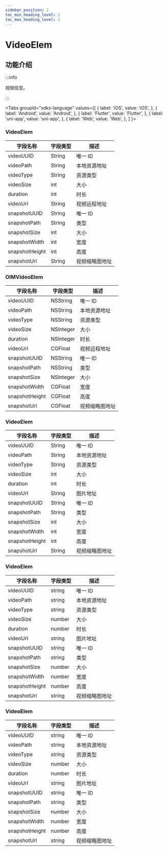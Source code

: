 ```yaml
---
sidebar_position: 2
toc_min_heading_level: 2
toc_max_heading_level: 2
---
```


# VideoElem

## 功能介绍

:::info

视频信息。

:::

<Tabs
groupId="sdks-language"
values={[
{ label: 'iOS', value: 'iOS', },
{ label: 'Android', value: 'Android', },
{ label: 'Flutter', value: 'Flutter', },
{ label: 'uni-app', value: 'uni-app', },
{ label: 'Web', value: 'Web', },
]
}>

<TabItem value="Flutter">

### VideoElem

| 字段名称       | 字段类型 | 描述         |
| -------------- | -------- | ------------ |
| videoUUID      | String   | 唯一 ID      |
| videoPath      | String   | 本地资源地址 |
| videoType      | String   | 资源类型     |
| videoSize      | int      | 大小         |
| duration       | int      | 时长         |
| videoUrl       | String   | 视频远程地址     |
| snapshotUUID   | String   | 唯一 ID      |
| snapshotPath   | String   | 类型         |
| snapshotSize   | int      | 大小         |
| snapshotWidth  | int      | 宽度         |
| snapshotHeight | int      | 高度         |
| snapshotUrl    | String   | 视频缩略图地址     |

</TabItem>

<TabItem value="iOS">

### OIMVideoElem

| 字段名称       | 字段类型  | 描述         |
| -------------- | --------- | ------------ |
| videoUUID      | NSString  | 唯一 ID      |
| videoPath      | NSString  | 本地资源地址 |
| videoType      | NSString  | 资源类型     |
| videoSize      | NSInteger | 大小         |
| duration       | NSInteger | 时长         |
| videoUrl       | CGFloat   | 视频远程地址     |
| snapshotUUID   | NSString  | 唯一 ID      |
| snapshotPath   | NSString  | 类型         |
| snapshotSize   | NSInteger | 大小         |
| snapshotWidth  | CGFloat   | 宽度         |
| snapshotHeight | CGFloat   | 高度         |
| snapshotUrl    | CGFloat   | 视频缩略图地址     |

</TabItem>

<TabItem value="Android">


### VideoElem

| 字段名称       | 字段类型 | 描述         |
| -------------- | -------- | ------------ |
| videoUUID      | String   | 唯一 ID      |
| videoPath      | String   | 本地资源地址 |
| videoType      | String   | 资源类型     |
| videoSize      | int      | 大小         |
| duration       | int      | 时长         |
| videoUrl       | String   | 图片地址     |
| snapshotUUID   | String   | 唯一 ID      |
| snapshotPath   | String   | 类型         |
| snapshotSize   | int      | 大小         |
| snapshotWidth  | int      | 宽度         |
| snapshotHeight | int      | 高度         |
| snapshotUrl    | String   | 视频缩略图地址     |

</TabItem>

<TabItem value="Web">

### VideoElem

| 字段名称       | 字段类型 | 描述         |
| -------------- | -------- | ------------ |
| videoUUID      | string   | 唯一 ID      |
| videoPath      | string   | 本地资源地址 |
| videoType      | string   | 资源类型     |
| videoSize      | number   | 大小         |
| duration       | number   | 时长         |
| videoUrl       | string   | 图片地址     |
| snapshotUUID   | string   | 唯一 ID      |
| snapshotPath   | string   | 类型         |
| snapshotSize   | number   | 大小         |
| snapshotWidth  | number   | 宽度         |
| snapshotHeight | number   | 高度         |
| snapshotUrl    | string   | 视频缩略图地址     |

</TabItem>

<TabItem value="uni-app">

### VideoElem

| 字段名称       | 字段类型 | 描述         |
| -------------- | -------- | ------------ |
| videoUUID      | string   | 唯一 ID      |
| videoPath      | string   | 本地资源地址 |
| videoType      | string   | 资源类型     |
| videoSize      | number   | 大小         |
| duration       | number   | 时长         |
| videoUrl       | string   | 图片地址     |
| snapshotUUID   | string   | 唯一 ID      |
| snapshotPath   | string   | 类型         |
| snapshotSize   | number   | 大小         |
| snapshotWidth  | number   | 宽度         |
| snapshotHeight | number   | 高度         |
| snapshotUrl    | string   | 视频缩略图地址     |

</TabItem>

</Tabs>
